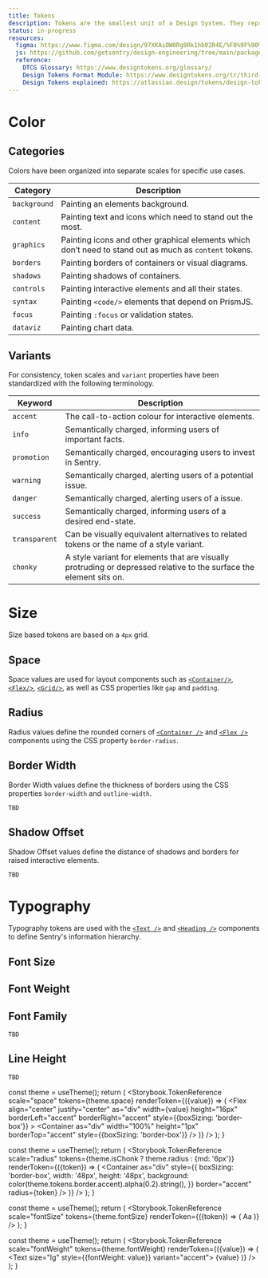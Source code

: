 ```yaml
---
title: Tokens
description: Tokens are the smallest unit of a Design System. They represent discrete design decisions in a platform-agnostic way.
status: in-progress
resources:
  figma: https://www.figma.com/design/97XKAiOW0Rg8Rk1hb02R4E/%F0%9F%90%A6-Primitives?node-id=446-34701&p=f&t=secYuPMqzV9RoH8F-0
  js: https://github.com/getsentry/design-engineering/tree/main/packages/scraps/src/tokens
  reference:
    DTCG Glossary: https://www.designtokens.org/glossary/
    Design Tokens Format Module: https://www.designtokens.org/tr/third-editors-draft/format/
    Design Tokens explained: https://atlassian.design/tokens/design-tokens
---
```




# Color

## Categories

Colors have been organized into separate scales for specific use cases.

| Category     | Description                                                                                            |
| ------------ | ------------------------------------------------------------------------------------------------------ |
| `background` | Painting an elements background.                                                                       |
| `content`    | Painting text and icons which need to stand out the most.                                              |
| `graphics`   | Painting icons and other graphical elements which don’t need to stand out as much as `content` tokens. |
| `borders`    | Painting borders of containers or visual diagrams.                                                     |
| `shadows`    | Painting shadows of containers.                                                                        |
| `controls`   | Painting interactive elements and all their states.                                                    |
| `syntax`     | Painting `<code/>` elements that depend on PrismJS.                                                    |
| `focus`      | Painting `:focus` or validation states.                                                                |
| `dataviz`    | Painting chart data.                                                                                   |

## Variants

For consistency, token scales and `variant` properties have been standardized with the following terminology.

| Keyword       | Description                                                                                                         |
| ------------- | ------------------------------------------------------------------------------------------------------------------- |
| `accent`      | The call-to-action colour for interactive elements.                                                                 |
| `info`        | Semantically charged, informing users of important facts.                                                           |
| `promotion`   | Semantically charged, encouraging users to invest in Sentry.                                                        |
| `warning`     | Semantically charged, alerting users of a potential issue.                                                          |
| `danger`      | Semantically charged, alerting users of a issue.                                                                    |
| `success`     | Semantically charged, informing users of a desired end-state.                                                       |
| `transparent` | Can be visually equivalent alternatives to related tokens or the name of a style variant.                           |
| `chonky`      | A style variant for elements that are visually protruding or depressed relative to the surface the element sits on. |

# Size

Size based tokens are based on a `4px` grid.

## Space

Space values are used for layout components such as [`<Container/>`](/stories/layout/container), [`<Flex/>`](/stories/layout/flex), [`<Grid/>`](/stories/layout/grid), as well as CSS properties like `gap` and `padding`.

<Space />

## Radius

Radius values define the rounded corners of [`<Container />`](/stories/layout/container) and [`<Flex />`](/stories/layout/flex) components using the CSS property `border-radius`.

<Radius />

## Border Width

Border Width values define the thickness of borders using the CSS properties `border-width` and `outline-width`.

```
TBD
```

## Shadow Offset

Shadow Offset values define the distance of shadows and borders for raised interactive elements.

```
TBD
```

# Typography

Typography tokens are used with the [`<Text />`](/stories/typography/text) and [`<Heading />`](/stories/typography/heading) components to define Sentry's information hierarchy.

## Font Size

<FontSize />

## Font Weight

<FontWeight />

## Font Family

```
TBD
```

## Line Height

```
TBD
```

  const theme = useTheme();
  return (
    <Storybook.TokenReference
      scale="space"
      tokens={theme.space}
      renderToken={({value}) => (
        <Flex
          align="center"
          justify="center"
          as="div"
          width={value}
          height="16px"
          borderLeft="accent"
          borderRight="accent"
          style={{boxSizing: 'border-box'}}
        >
          <Container
            as="div"
            width="100%"
            height="1px"
            borderTop="accent"
            style={{boxSizing: 'border-box'}}
          />
        </Flex>
      )}
    />
  );
}

  const theme = useTheme();
  return (
    <Storybook.TokenReference
      scale="radius"
      tokens={theme.isChonk ? theme.radius : {md: '6px'}}
      renderToken={({token}) => (
        <Container
          as="div"
          style={{
            boxSizing: 'border-box',
            width: '48px',
            height: '48px',
            background: color(theme.tokens.border.accent).alpha(0.2).string(),
          }}
          border="accent"
          radius={token}
        />
      )}
    />
  );
}

  const theme = useTheme();
  return (
    <Storybook.TokenReference
      scale="fontSize"
      tokens={theme.fontSize}
      renderToken={({token}) => (
        <Text size={token} variant="accent">
          Aa
        </Text>
      )}
    />
  );
}

  const theme = useTheme();
  return (
    <Storybook.TokenReference
      scale="fontWeight"
      tokens={theme.fontWeight}
      renderToken={({value}) => (
        <Text size="lg" style={{fontWeight: value}} variant="accent">
          {value}
        </Text>
      )}
    />
  );
}
